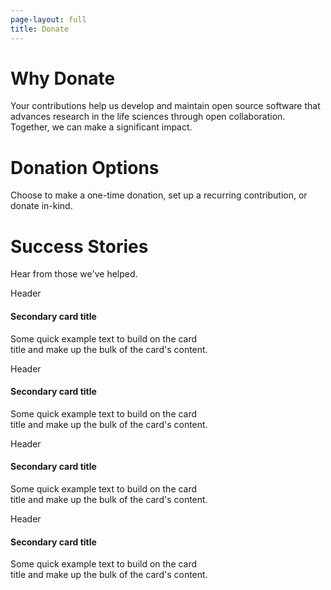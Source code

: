 ```yaml
---
page-layout: full
title: Donate
---
```


# Why Donate

Your contributions help us develop and maintain open source software that advances research in the life sciences through open collaboration. Together, we can make a significant impact.

# Donation Options

Choose to make a one-time donation, set up a recurring contribution, or donate in-kind.

<!-- Success Stories -->
```{=html}
<h1 class="display-6 fw-normal text-center mt-5">Success Stories</h1>
<p class="fs-5 mb-5 text-muted">
  Hear from those we've helped.
</p>

<div class="grid">

  <div class="g-col-3">
    <div class="card border-secondary mb-3" style="max-width: 20rem;">
      <div class="card-header">Header</div>
      <div class="card-body">
        <h4 class="card-title">Secondary card title</h4>
        <p class="card-text">Some quick example text to build on the card title and make up the bulk of the card's content.</p>
      </div>
    </div>
  </div>
  
  <div class="g-col-3">
    <div class="card border-secondary mb-3" style="max-width: 20rem;">
      <div class="card-header">Header</div>
      <div class="card-body">
        <h4 class="card-title">Secondary card title</h4>
        <p class="card-text">Some quick example text to build on the card title and make up the bulk of the card's content.</p>
      </div>
    </div>
  </div>
  
  <div class="g-col-3">
    <div class="card border-secondary mb-3" style="max-width: 20rem;">
      <div class="card-header">Header</div>
      <div class="card-body">
        <h4 class="card-title">Secondary card title</h4>
        <p class="card-text">Some quick example text to build on the card title and make up the bulk of the card's content.</p>
      </div>
    </div>
  </div>
  
  <div class="g-col-3">
    <div class="card border-secondary mb-3" style="max-width: 20rem;">
      <div class="card-header">Header</div>
      <div class="card-body">
        <h4 class="card-title">Secondary card title</h4>
        <p class="card-text">Some quick example text to build on the card title and make up the bulk of the card's content.</p>
      </div>
    </div>
  </div>
  
</div>
```
